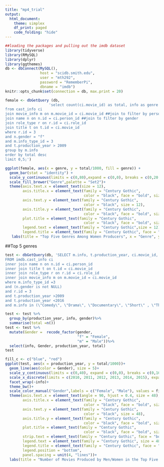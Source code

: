 ```yaml
---
title: "mp4_trial"
output:
  html_document:
    theme: simplex
    df_print: paged
    code_folding: "hide"
---
```


```r
##loading the packages and pulling out the imdb dataset
library(tidyverse)
library(RMySQL)
library(dplyr)
library(ggthemes)
db <- dbConnect(MySQL(), 
                host = "scidb.smith.edu", 
                user = "mth292", 
                password = "RememberPi", 
                dbname = "imdb")
knitr::opts_chunk$set(connection = db, max.print = 20)
```

```r
female <- dbGetQuery (db,
                    'select count(ci.movie_id) as total, info as genre
from cast_info ci
join movie_info m on m.movie_id = ci.movie_id ##join to filter by person_role_id
join name n on n.id = ci.person_id ##join to filter by gender
join role_type r on r.id = ci.role_id
join title t on t.id = ci.movie_id
where r.id = 3
and n.gender = "f"
and m.info_type_id = 3
and t.production_year > 2009
group by m.info
order by total desc
limit 0,5;')
```

```r
ggplot(female, aes(x = genre, y = total/1000, fill = genre)) +
  geom_bar(stat = "identity") +
  scale_y_continuous(limits = c(0,80),expand = c(0,0), breaks = c(0,20,40,60,80)) +
  scale_fill_brewer("Genre",palette = "Set2")+
  theme(axis.text.x = element_text(size = 12),
        axis.title.x = element_text(family = "Century Gothic", 
                                    color = "black", face = "bold", size = 13),
        axis.text.y = element_text(family = "Century Gothic", 
                                    color = "black", size = 12), 
        axis.title.y = element_text(family = "Century Gothic", 
                                    color = "black", face = "bold", size = 13),
        plot.title = element_text(family = "Century Gothic", 
                                    color = "black", face = "bold", size = 20),
        legend.text = element_text(family = "Century Gothic",size = 12),
        legend.title = element_text(family = "Century Gothic", face = "bold", size = 14))+
   labs(title = "Top Five Genres Among Women Producers", x = "Genre", y = "Number of Movies(in 1000s)")
```

##Top 5 genres
```r
test <- dbGetQuery(db, 'SELECT m.info, t.production_year, ci.movie_id, n.gender
FROM imdb.cast_info ci
inner join name n on n.id = ci.person_id
inner join title t on t.id = ci.movie_id 
inner join role_type r on r.id = ci.role_id
inner join movie_info m on m.movie_id = ci.movie_id
where m.info_type_id =3
and (n.gender is not NULL)
and r.id = 3
and t.production_year >2009
and t.production_year <2016
and m.info in (\"Comedy\", \"Drama\", \"Documentary\", \"Short\" , \"Thriller\");')
```

```r

test <- test %>%
  group_by(production_year, info, gender)%>%
  summarise(total =n())
test <- test %>%
  mutate(Gender =  recode_factor(gender, 
                                 "f" = "Female",
                                 "m" = "Male"))%>%
  select(info, Gender, production_year, total)
test
```

```r
fill_c <- c("blue", "red")
ggplot(test, aes(x = production_year, y = total/1000))+
  geom_line(aes(color = Gender), size = 5)+
  scale_y_continuous(limits = c(0,40), expand = c(0,0), breaks = c(0,10,20,30,40)) +
  scale_x_discrete(limits = c(2010, 2011, 2012, 2013, 2014, 2015), expand = c(0,0)) +
  facet_wrap(~info)+
  theme_bw()+
  scale_color_manual("Gender",labels = c("Female", "Male"), values = fill_c)+
  theme(axis.text.x = element_text(angle = 90, hjust = 0.4, size = 48), 
        axis.title.x = element_text(family = "Century Gothic", 
                                    color = "black", face = "bold", size = 48),
        axis.text.y = element_text(family = "Century Gothic", 
                                    color = "black", size = 48), 
        axis.title.y = element_text(family = "Century Gothic", 
                                    color = "black", face = "bold", size = 48),
        plot.title = element_text(family = "Century Gothic", 
                                    color = "black", face = "bold", size = 68),
        strip.text = element_text(family = "Century Gothic", face = "bold", size = 48),
        legend.text = element_text(family = "Century Gothic", size = 48),
        legend.title = element_text(family = "Century Gothic", face = "bold", size =52),
        legend.position = "bottom",
        panel.spacing = unit(4, "lines"))+
  labs(title = "Number of Movies Produced by Men/Women in the Top Five Genres", x = "Year", y = "Number of Movies(in 1000s)")
```








